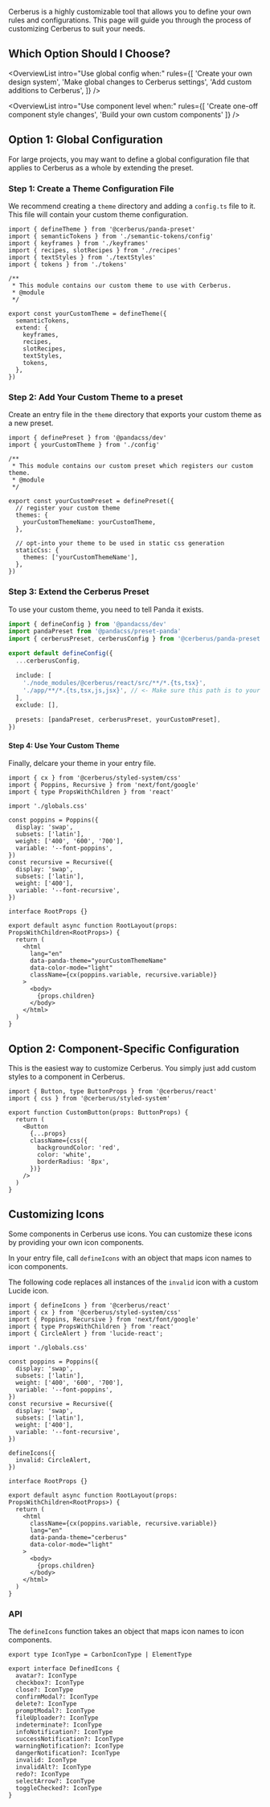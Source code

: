 
<Hero
  heading="Customization"
  subHeading="Learn how to customize Cerberus to suit your needs."
 />

Cerberus is a highly customizable tool that allows you to define your own rules and configurations. This page will guide you through the process of customizing Cerberus to suit your needs.

## Which Option Should I Choose?

<OverviewList intro="Use global config when:" rules={[
  'Create your own design system',
  'Make global changes to Cerberus settings',
  'Add custom additions to Cerberus',
]} />

<OverviewList intro="Use component level when:" rules={[
  'Create one-off component style changes',
  'Build your own custom components'
]} />

<SquigglyDivider />

## Option 1: Global Configuration

For large projects, you may want to define a global configuration file that applies to Cerberus as a whole by extending the preset.

### Step 1: Create a Theme Configuration File

We recommend creating a `theme` directory and adding a `config.ts` file to it. This file will contain your custom theme configuration.

```tsx title="theme/config.ts"
import { defineTheme } from '@cerberus/panda-preset'
import { semanticTokens } from './semantic-tokens/config'
import { keyframes } from './keyframes'
import { recipes, slotRecipes } from './recipes'
import { textStyles } from './textStyles'
import { tokens } from './tokens'

/**
 * This module contains our custom theme to use with Cerberus.
 * @module
 */

export const yourCustomTheme = defineTheme({
  semanticTokens,
  extend: {
    keyframes,
    recipes,
    slotRecipes,
    textStyles,
    tokens,
  },
})
```

### Step 2: Add Your Custom Theme to a preset

Create an entry file in the `theme` directory that exports your custom theme as a new preset.

```tsx title="theme/index.ts"
import { definePreset } from '@pandacss/dev'
import { yourCustomTheme } from './config'

/**
 * This module contains our custom preset which registers our custom theme.
 * @module
 */

export const yourCustomPreset = definePreset({
  // register your custom theme
  themes: {
    yourCustomThemeName: yourCustomTheme,
  },

  // opt-into your theme to be used in static css generation
  staticCss: {
    themes: ['yourCustomThemeName'],
  },
})
```

### Step 3: Extend the Cerberus Preset

To use your custom theme, you need to tell Panda it exists.

```ts title="panda.config.ts" {14}
import { defineConfig } from '@pandacss/dev'
import pandaPreset from '@pandacss/preset-panda'
import { cerberusPreset, cerberusConfig } from '@cerberus/panda-preset'

export default defineConfig({
  ...cerberusConfig,

  include: [
    './node_modules/@cerberus/react/src/**/*.{ts,tsx}',
    './app/**/*.{ts,tsx,js,jsx}', // <- Make sure this path is to your project
  ],
  exclude: [],

  presets: [pandaPreset, cerberusPreset, yourCustomPreset],
})
```

#### Step 4: Use Your Custom Theme

Finally, delcare your theme in your entry file.

<NoteAdmonition description="Be sure you run the `prepare` command to generate your theme into the Panda CSS static files." />

```tsx title="app/layout.tsx" {26}
import { cx } from '@cerberus/styled-system/css'
import { Poppins, Recursive } from 'next/font/google'
import { type PropsWithChildren } from 'react'

import './globals.css'

const poppins = Poppins({
  display: 'swap',
  subsets: ['latin'],
  weight: ['400', '600', '700'],
  variable: '--font-poppins',
})
const recursive = Recursive({
  display: 'swap',
  subsets: ['latin'],
  weight: ['400'],
  variable: '--font-recursive',
})

interface RootProps {}

export default async function RootLayout(props: PropsWithChildren<RootProps>) {
  return (
    <html
      lang="en"
      data-panda-theme="yourCustomThemeName"
      data-color-mode="light"
      className={cx(poppins.variable, recursive.variable)}
    >
      <body>
        {props.children}
      </body>
    </html>
  )
}

```

<SquigglyDivider />

## Option 2: Component-Specific Configuration

This is the easiest way to customize Cerberus. You simply just add custom styles to a component in Cerberus.

<NoteAdmonition description="Most components in Cerberus support custom styles. More complex components (i.e. components that use slot recipes) will require the Global Configuration option." />

```tsx title="Customizing a Button"
import { Button, type ButtonProps } from '@cerberus/react'
import { css } from '@cerberus/styled-system'

export function CustomButton(props: ButtonProps) {
  return (
    <Button
      {...props}
      className={css({
        backgroundColor: 'red',
        color: 'white',
        borderRadius: '8px',
      })}
    />
  )
}
```

## Customizing Icons

Some components in Cerberus use icons. You can customize these icons by providing your own icon components.

In your entry file, call `defineIcons` with an object that maps icon names to icon components.

The following code replaces all instances of the `invalid` icon with a custom Lucide icon.

```tsx title="app/layout.tsx" {1, 21-23}
import { defineIcons } from '@cerberus/react'
import { cx } from '@cerberus/styled-system/css'
import { Poppins, Recursive } from 'next/font/google'
import { type PropsWithChildren } from 'react'
import { CircleAlert } from 'lucide-react';

import './globals.css'

const poppins = Poppins({
  display: 'swap',
  subsets: ['latin'],
  weight: ['400', '600', '700'],
  variable: '--font-poppins',
})
const recursive = Recursive({
  display: 'swap',
  subsets: ['latin'],
  weight: ['400'],
  variable: '--font-recursive',
})

defineIcons({
  invalid: CircleAlert,
})

interface RootProps {}

export default async function RootLayout(props: PropsWithChildren<RootProps>) {
  return (
    <html
      className={cx(poppins.variable, recursive.variable)}
      lang="en"
      data-panda-theme="cerberus"
      data-color-mode="light"
    >
      <body>
        {props.children}
      </body>
    </html>
  )
}

```

### API

The `defineIcons` function takes an object that maps icon names to icon components.

```tsx
export type IconType = CarbonIconType | ElementType

export interface DefinedIcons {
  avatar?: IconType
  checkbox?: IconType
  close?: IconType
  confirmModal?: IconType
  delete?: IconType
  promptModal?: IconType
  fileUploader?: IconType
  indeterminate?: IconType
  infoNotification?: IconType
  successNotification?: IconType
  warningNotification?: IconType
  dangerNotification?: IconType
  invalid: IconType
  invalidAlt?: IconType
  redo?: IconType
  selectArrow?: IconType
  toggleChecked?: IconType
}
```